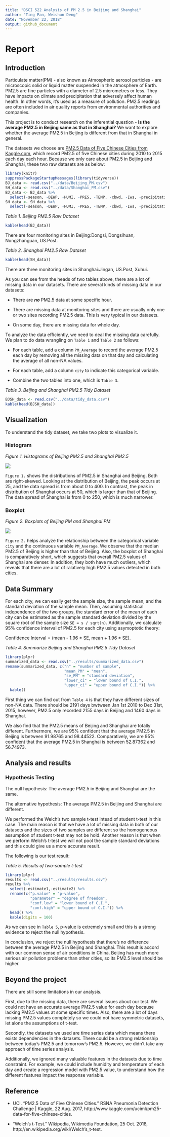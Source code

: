 ```yaml
---
title: "DSCI 522 Analysis of PM 2.5 in Beijing and Shanghai"
author: "Ting Pan, Weishun Deng"
date: "November 22, 2018"
output: github_document
---
```

# Report

## Introduction
Particulate matter(PM) - also known as Atmospheric aerosol particles - are microscopic solid or liquid matter suspended in the atmosphere of Earth. PM2.5 are fine particles with a diameter of 2.5 micrometres or less. They have impacts on climate and precipitation that adversely affect human health. In other words, it's used as a measure of pollution. PM2.5 readings are often included in air quality reports from environmental authorities and companies. 

This project is to conduct research on the inferential question - **Is
the average PM2.5 in Beijing same as that in Shanghai?** We want to
explore whether the average PM2.5 in Beijing is different from that in
Shanghai in general.

The datasets we choose are [PM2.5 Data of Five
Chinese Cities from
Kaggle.com](https://www.kaggle.com/uciml/pm25-data-for-five-chinese-cities),
which record PM2.5 of five Chinese cities during 2010 to 2015 each day
each hour. Because we only care about PM2.5 in Beijing and Shanghai,
these two raw datasets are as below:

```r
library(knitr)
suppressPackageStartupMessages(library(tidyverse))
BJ_data <- read.csv("../data/Beijing_PM.csv")
SH_data <- read.csv("../data/Shanghai_PM.csv")
BJ_data <- BJ_data %>%
  select(-season, -DEWP, -HUMI, -PRES, -TEMP, -cbwd, -Iws, -precipitation, -Iprec)
SH_data <- SH_data %>%
  select(-season, -DEWP, -HUMI, -PRES, -TEMP, -cbwd, -Iws, -precipitation, -Iprec)
```


*Table 1. Beijing PM2.5 Raw Dataset*
```r
kable(head(BJ_data))
```

There are four monitoring sites in Beijing:Dongsi, Dongsihuan, Nongzhanguan, US.Post.


*Table 2. Shanghai PM2.5 Raw Dataset*
```r
kable(head(SH_data))
```

There are three monitoring sites in Shanghai:Jingan, US.Post, Xuhui.

As you can see from the heads of two tables above, there are a lot of missing data in our datasets. There are several kinds of missing data in our datasets:

* There are ***no*** PM2.5 data at some specific hour.

* There are missing data at monitoring sites and there are usually only one or two sites recording PM2.5 data. This is very typical in our datasets.

* On some day, there are missing data for whole day.

To analyze the data efficiently, we need to deal the missing data carefully. We plan to do data wrangling on `Table 1` and `Table 2` as follows:

* For each table, add a column `PM_Average` to record the average PM2.5 each day by removing all the missing data on that day and calculating the average of all non-NA values.

* For each table, add a column `city` to indicate this categorical variable.

* Combine the two tables into one, which is `Table 3`.

*Table 3. Beijing and Shanghai PM2.5 Tidy Dataset*
```r
BJSH_data <- read.csv("../data/tidy_data.csv")
kable(head(BJSH_data))
```


## Visualization

To understand the tidy dataset, we take two plots to visualize it.

### Histogram

*Figure 1. Histograms of Beijing PM2.5 and Shanghai PM2.5*


![](../results/histogram.png)


`Figure 1.` shows the distributions of PM2.5 in Shanghai and Beijing. Both are right-skewed. Looking at the distribution of Beijing, the peak occurs at 25, and the data spread is from about 0 to 400. In contrast, the peak in distribution of Shanghai occurs at 50, which is larger than that of Beijing. The data spread of Shanghai is from 0 to 250, which is much narrower.

### Boxplot

*Figure 2. Boxplots of Beijing PM and Shanghai PM*


![](../results/boxplot.png)


`Figure 2.` helps analyze the relationship between the categorical variable `city` and the continuous variable `PM_Average`. We observe that the median PM2.5 of Beijing is higher than that of Beijing. Also, the boxplot of Shanghai is comparatively short, which suggests that overall PM2.5 values of Shanghai are denser. In addition, they both have much outliers, which reveals that there are a lot of ralatively high PM2.5 values detected in both cities.

## Data Summary

For each city, we can easily get the sample size, the sample mean, and the standard deviation of the sample mean. Then, assuming statistical independence of the two groups, the standard error of the mean of each city can be estimated as the sample standard deviation divided by the square root of the sample size `SE = s / sqrt(n)`. Additionally, we calculate 95% confidence interval of PM2.5 for each city using asymoptotic theory: 


Confidence Interval = (mean -  1.96 * SE, mean +  1.96 * SE).

*Table 4. Summarize Beijing and Shanghai PM2.5 Tidy Dataset*

```r
library(plyr)
summarized_data <- read.csv("../results/summarized_data.csv")
rename(summarized_data, c("n" = "number of sample",
                          "mean_PM" = "mean",
                          "se_PM" = "standard deviation",
                          "lower_ci" = "lower bound of C.I.",
                          "upper_ci" = "upper bound of C.I.")) %>%
  kable()
```

First thing we can find out from `Table 4` is that they have different sizes of non-NA data. There should be 2191 days bwtween Jan 1st 2010 to Dec 31st, 2015, however, PM2.5 only recorded 2155 days in Beijing and 1460 days in Shanghai.

We also find that the PM2.5 means of Beijing and Shanghai are totally different. Furthermore, we are 95% confident that the average PM2.5 in Beijing is between 91.98765 and 98.44522. Comparatively, we are 95% confident that the average PM2.5 in Shanghai is between 52.87362 and 56.74973.

## Analysis and results


### Hypothesis Testing 

The null hypothesis: The average PM2.5 in Beijing and Shanghai are the same.

The alternative hypothesis: The average PM2.5 in Beijing and Shanghai are different.

We performed the Welch's two sample t-test intead of student t-test in this case. The main reason is that we have a lot of missing data in both of our datasets and the sizes of two samples are different so the homogeneous assumption of student t-test may not be hold. Another reason is that when we perform Welch's t-test we will not pool the sample standard deviations and this could give us a more accurate result.

The following is our test result:

*Table 5. Results of two-sample t-test*

```r
library(plyr)
results <- read.csv("../results/results.csv")
results %>%
  select(-estimate1,-estimate2) %>% 
  rename(c("p.value" = "p-value",
           "parameter" = "degree of freedom",
           "conf.low" = "lower bound of C.I.",
           "conf.high" = "upper bound of C.I.")) %>%
  head() %>% 
  kable(digits = 100)
```

As we can see in `Table 5`, p-value is extremely small and this is a strong evidence to reject the null hypothesis.

In conclusion, we reject the null hypothesis that there's no difference between the average PM2.5 in Beijing and Shanghai. This result is accord with our common sense of air conditions in China. Beijing has much more serious air pollution problems than other cities, so its PM2.5 level should be higher.



## Beyond the project

There are still some limitations in our analysis. 

First, due to the missing data, there are several issues about our test. We could not have an accurate average PM2.5 value for each day because lacking PM2.5 values at some specific times. Also, there are a lot of days missing PM2.5 values completely so we could not have symmetric datasets, let alone the assumptions of t-test.

Secondly, the datasets we used are time series data which means there exists dependencies in the datasets. There could be a strong relationship between today's PM2.5 and tomorrow's PM2.5.  However, we didn't take any approach of time series analysis.

Additionally, we ignored many valuable features in the datasets due to time constraint. For example, we could include humidity and temperature of each day and create a regression model with PM2.5 value, to understand how the different features impact the response variable.


## Reference


- UCI. "PM2.5 Data of Five Chinese Cities." RSNA Pneumonia Detection Challenge | Kaggle, 22 Aug. 2017, http://www.kaggle.com/uciml/pm25-data-for-five-chinese-cities.

- "Welch's t-Test." Wikipedia, Wikimedia Foundation, 25 Oct. 2018, http://en.wikipedia.org/wiki/Welch's_t-test.